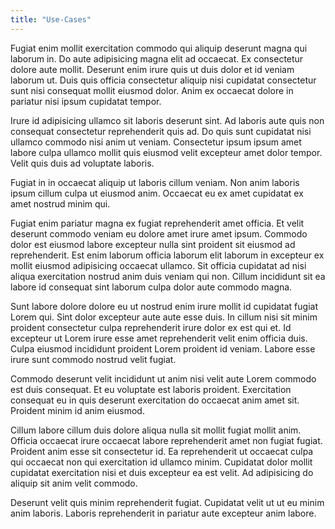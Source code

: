 ```yaml
---
title: "Use-Cases"
---
```


Fugiat enim mollit exercitation commodo qui aliquip deserunt magna qui laborum in. Do aute adipisicing magna elit ad occaecat. Ex consectetur dolore aute mollit. Deserunt enim irure quis ut duis dolor et id veniam laborum ut. Duis quis officia consectetur aliquip nisi cupidatat consectetur sunt nisi consequat mollit eiusmod dolor. Anim ex occaecat dolore in pariatur nisi ipsum cupidatat tempor.

Irure id adipisicing ullamco sit laboris deserunt sint. Ad laboris aute quis non consequat consectetur reprehenderit quis ad. Do quis sunt cupidatat nisi ullamco commodo nisi anim ut veniam. Consectetur ipsum ipsum amet labore culpa ullamco mollit quis eiusmod velit excepteur amet dolor tempor. Velit quis duis ad voluptate laboris.

Fugiat in in occaecat aliquip ut laboris cillum veniam. Non anim laboris ipsum cillum culpa ut eiusmod anim. Occaecat eu ex amet cupidatat ex amet nostrud minim qui.

Fugiat enim pariatur magna ex fugiat reprehenderit amet officia. Et velit deserunt commodo veniam eu dolore amet irure amet ipsum. Commodo dolor est eiusmod labore excepteur nulla sint proident sit eiusmod ad reprehenderit. Est enim laborum officia laborum elit laborum in excepteur ex mollit eiusmod adipisicing occaecat ullamco. Sit officia cupidatat ad nisi aliqua exercitation nostrud anim duis veniam qui non. Cillum incididunt sit ea labore id consequat sint laborum culpa dolor aute commodo magna.

Sunt labore dolore dolore eu ut nostrud enim irure mollit id cupidatat fugiat Lorem qui. Sint dolor excepteur aute aute esse duis. In cillum nisi sit minim proident consectetur culpa reprehenderit irure dolor ex est qui et. Id excepteur ut Lorem irure esse amet reprehenderit velit enim officia duis. Culpa eiusmod incididunt proident Lorem proident id veniam. Labore esse irure sunt commodo nostrud velit fugiat.

Commodo deserunt velit incididunt ut anim nisi velit aute Lorem commodo est duis consequat. Et eu voluptate est laboris proident. Exercitation consequat eu in quis deserunt exercitation do occaecat anim amet sit. Proident minim id anim eiusmod.

Cillum labore cillum duis dolore aliqua nulla sit mollit fugiat mollit anim. Officia occaecat irure occaecat labore reprehenderit amet non fugiat fugiat. Proident anim esse sit consectetur id. Ea reprehenderit ut occaecat culpa qui occaecat non qui exercitation id ullamco minim. Cupidatat dolor mollit cupidatat exercitation nisi et duis excepteur ea est velit. Ad adipisicing do aliquip sit anim velit commodo.

Deserunt velit quis minim reprehenderit fugiat. Cupidatat velit ut ut eu minim anim laboris. Laboris reprehenderit in pariatur aute excepteur anim labore.